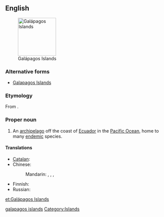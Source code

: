 ==English==
{{wikipedia}}
[[File:Galapagos Island Names.svg|thumb|right|120px|Galápagos Islands]]

===Alternative forms===
* [[Galapagos Islands]]

===Etymology===
From {{etyl|es}} {{term|galápago}}.

===Proper noun===
{{en-proper noun|sg=[[Galápagos]] [[Islands]]}}

# An [[archipelago]] off the coast of [[Ecuador]] in the [[Pacific Ocean]], home to many [[endemic]] species.

====Translations====
{{trans-top|the archipelago}}
* [[Catalan]]: {{t|ca|illes Galápagos|f}}
* Chinese:
*: Mandarin: {{t|cmn|加拉帕戈斯群島|sc=Hani}}, {{t|cmn|加拉帕戈斯群岛|tr=Jiālāpàgēsī Qúndǎo|sc=Hani}}, {{t|cmn|科隆群島|sc=Hani}}, {{t|cmn|科隆群岛|tr=Kēlóng Qúndǎo|sc=Hani}}
{{trans-mid}}
* Finnish: {{t-|fi|Galápagossaaret}}
* Russian: {{t|ru|Галапагосские острова|m|p|tr=Galapagósskije ostrová}}
{{trans-bottom}}

[[Category:English terms spelled with Á|galapagos islands]]
[[Category:Islands]]

[[et:Galápagos Islands]]